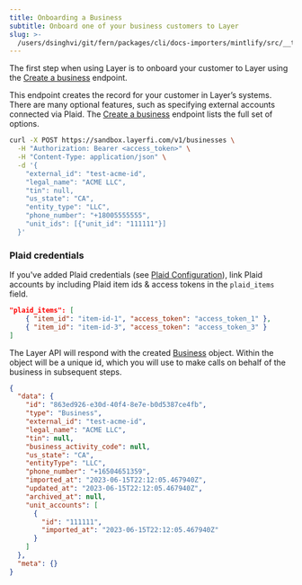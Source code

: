 ```yaml
---
title: Onboarding a Business
subtitle: Onboard one of your business customers to Layer
slug: >-
  /users/dsinghvi/git/fern/packages/cli/docs-importers/mintlify/src/__test__/fixtures/layerfi/guides/business-onboarding
---
```



The first step when using Layer is to onboard your customer to Layer using the [Create a business](/api-reference/create-new-business) endpoint.

This endpoint creates the record for your customer in Layer’s systems. There are many optional features, such as specifying external accounts connected via Plaid. The [Create a business](/api-reference/create-new-business) endpoint lists the full set of options.

```bash Request
curl -X POST https://sandbox.layerfi.com/v1/businesses \
  -H "Authorization: Bearer <access_token>" \
  -H "Content-Type: application/json" \
  -d '{
    "external_id": "test-acme-id",
    "legal_name": "ACME LLC",
    "tin": null,
    "us_state": "CA",
    "entity_type": "LLC",
    "phone_number": "+18005555555",
    "unit_ids": [{"unit_id": "111111"}]
  }'
```


### Plaid credentials
If you've added Plaid credentials (see [Plaid Configuration](/api-reference/plaid)), link Plaid accounts by including Plaid item ids & access tokens in the `plaid_items` field.
```json
"plaid_items": [
	{ "item_id": "item-id-1", "access_token": "access_token_1" },
	{ "item_id": "item-id-3", "access_token": "access_token_3" }
]
```

The Layer API will respond with the created [Business](/api-reference/business) object. Within the object will be a unique id, which you will use to make calls on behalf of the business in subsequent steps.

```json Response
{
  "data": {
    "id": "863ed926-e30d-40f4-8e7e-b0d5387ce4fb",
    "type": "Business",
    "external_id": "test-acme-id",
    "legal_name": "ACME LLC",
    "tin": null,
    "business_activity_code": null,
    "us_state": "CA",
    "entityType": "LLC",
    "phone_number": "+16504651359",
    "imported_at": "2023-06-15T22:12:05.467940Z",
    "updated_at": "2023-06-15T22:12:05.467940Z",
    "archived_at": null,
    "unit_accounts": [
      {
        "id": "111111",
        "imported_at": "2023-06-15T22:12:05.467940Z"
      }
    ]
  },
  "meta": {}
}
```
